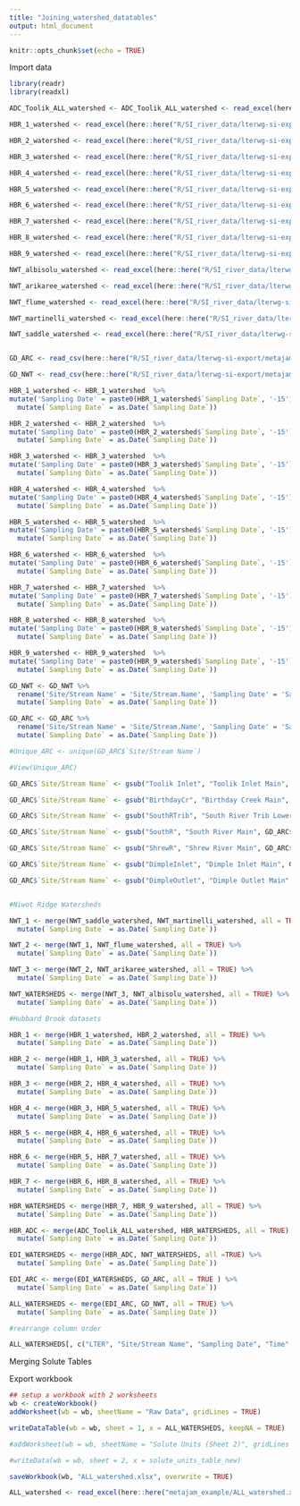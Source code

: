 ```yaml
---
title: "Joining_watershed_datatables"
output: html_document
---
```


```r
knitr::opts_chunk$set(echo = TRUE)
```

Import data
```r

library(readr)
library(readxl)

ADC_Toolik_ALL_watershed <- ADC_Toolik_ALL_watershed <- read_excel(here::here("R/SI_river_data/lterwg-si-export/metajam_example/ADC_Toolik_ALL_watershed.xlsx"), na = c("-888.88", "-888.888", "-888", "u", "NP", NULL))

HBR_1_watershed <- read_excel(here::here("R/SI_river_data/lterwg-si-export/metajam_example/HBR_1_watershed.xlsx"), na = c("-888.88", "-888.888", "-888", "u", "NP", NULL)) 

HBR_2_watershed <- read_excel(here::here("R/SI_river_data/lterwg-si-export/metajam_example/HBR_2_watershed.xlsx"), na = c("-888.88", "-888.888", "-888", "u", "NP", NULL))

HBR_3_watershed <- read_excel(here::here("R/SI_river_data/lterwg-si-export/metajam_example/HBR_3_watershed.xlsx"), na = c("-888.88", "-888.888", "-888", "u", "NP", NULL))

HBR_4_watershed <- read_excel(here::here("R/SI_river_data/lterwg-si-export/metajam_example/HBR_4_watershed.xlsx"), na = c("-888.88", "-888.888", "-888", "u", "NP", NULL))

HBR_5_watershed <- read_excel(here::here("R/SI_river_data/lterwg-si-export/metajam_example/HBR_5_watershed.xlsx"), na = c("-888.88", "-888.888", "-888", "u", "NP", NULL))

HBR_6_watershed <- read_excel(here::here("R/SI_river_data/lterwg-si-export/metajam_example/HBR_6_watershed.xlsx"), na = c("-888.88", "-888.888", "-888", "u", "NP", NULL))

HBR_7_watershed <- read_excel(here::here("R/SI_river_data/lterwg-si-export/metajam_example/HBR_7_watershed.xlsx"), na = c("-888.88", "-888.888", "-888", "u", "NP", NULL))

HBR_8_watershed <- read_excel(here::here("R/SI_river_data/lterwg-si-export/metajam_example/HBR_8_watershed.xlsx"), na = c("-888.88", "-888.888", "-888", "u", "NP", NULL))

HBR_9_watershed <- read_excel(here::here("R/SI_river_data/lterwg-si-export/metajam_example/HBR_9_watershed.xlsx"), na = c("-888.88", "-888.888", "-888", "u", "NP", NULL))

NWT_albisolu_watershed <- read_excel(here::here("R/SI_river_data/lterwg-si-export/metajam_example/NWT_albisolu_watershed.xlsx"), na = c("-888.88", "-888.888", "-888", "u", "NP", NULL))

NWT_arikaree_watershed <- read_excel(here::here("R/SI_river_data/lterwg-si-export/metajam_example/NWT_arikaree_watershed.xlsx"), na = c("-888.88", "-888.888", "-888", "u", "NP", NULL))

NWT_flume_watershed <- read_excel(here::here("R/SI_river_data/lterwg-si-export/metajam_example/NWT_flume_watershed.xlsx"), na = c("-888.88", "-888.888", "-888", "u", "NP", NULL))

NWT_martinelli_watershed <- read_excel(here::here("R/SI_river_data/lterwg-si-export/metajam_example/NWT_martinelli_watershed.xlsx"), na = c("-888.88", "-888.888", "-888", "u", "NP", NULL))

NWT_saddle_watershed <- read_excel(here::here("R/SI_river_data/lterwg-si-export/metajam_example/NWT_saddle_watershed.xlsx"), na = c("-888.88", "-888.888", "-888", "u", "NP", NULL))


GD_ARC <- read_csv(here::here("R/SI_river_data/lterwg-si-export/metajam_example/20200911_GD_ARC.csv"))

GD_NWT <- read_csv(here::here("R/SI_river_data/lterwg-si-export/metajam_example/20200911_GD_NWT.csv"))

```

```r

HBR_1_watershed <- HBR_1_watershed  %>% 
mutate('Sampling Date' = paste0(HBR_1_watershed$`Sampling Date`, '-15')) %>% 
  mutate(`Sampling Date` = as.Date(`Sampling Date`)) 

HBR_2_watershed <- HBR_2_watershed  %>% 
mutate('Sampling Date' = paste0(HBR_2_watershed$`Sampling Date`, '-15')) %>% 
  mutate(`Sampling Date` = as.Date(`Sampling Date`)) 

HBR_3_watershed <- HBR_3_watershed  %>% 
mutate('Sampling Date' = paste0(HBR_3_watershed$`Sampling Date`, '-15')) %>% 
  mutate(`Sampling Date` = as.Date(`Sampling Date`)) 

HBR_4_watershed <- HBR_4_watershed  %>% 
mutate('Sampling Date' = paste0(HBR_4_watershed$`Sampling Date`, '-15')) %>% 
  mutate(`Sampling Date` = as.Date(`Sampling Date`)) 

HBR_5_watershed <- HBR_5_watershed  %>% 
mutate('Sampling Date' = paste0(HBR_5_watershed$`Sampling Date`, '-15')) %>% 
  mutate(`Sampling Date` = as.Date(`Sampling Date`)) 

HBR_6_watershed <- HBR_6_watershed  %>% 
mutate('Sampling Date' = paste0(HBR_6_watershed$`Sampling Date`, '-15')) %>% 
  mutate(`Sampling Date` = as.Date(`Sampling Date`)) 

HBR_7_watershed <- HBR_7_watershed  %>% 
mutate('Sampling Date' = paste0(HBR_7_watershed$`Sampling Date`, '-15')) %>% 
  mutate(`Sampling Date` = as.Date(`Sampling Date`)) 

HBR_8_watershed <- HBR_8_watershed  %>% 
mutate('Sampling Date' = paste0(HBR_8_watershed$`Sampling Date`, '-15')) %>% 
  mutate(`Sampling Date` = as.Date(`Sampling Date`)) 

HBR_9_watershed <- HBR_9_watershed  %>% 
mutate('Sampling Date' = paste0(HBR_9_watershed$`Sampling Date`, '-15')) %>% 
  mutate(`Sampling Date` = as.Date(`Sampling Date`)) 

```



```r

GD_NWT <- GD_NWT %>% 
  rename('Site/Stream Name' = 'Site/Stream.Name', 'Sampling Date' = 'Sampling.Date', 'Temp C' = 'Temp.C', 'Spec Cond' = 'Spec.Cond', 'Suspended Chl' = 'Suspended.Chl') %>%
  mutate(`Sampling Date` = as.Date(`Sampling Date`)) 

GD_ARC <- GD_ARC %>% 
  rename('Site/Stream Name' = 'Site/Stream.Name', 'Sampling Date' = 'Sampling.Date', 'Temp C' = 'Temp.C', 'Spec Cond' = 'Spec.Cond', 'Suspended Chl' = 'Suspended.Chl') %>%
  mutate(`Sampling Date` = as.Date(`Sampling Date`)) 

#Unique_ARC <- unique(GD_ARC$`Site/Stream Name`)

#View(Unique_ARC)

```

```r

GD_ARC$`Site/Stream Name` <- gsub("Toolik Inlet", "Toolik Inlet Main", GD_ARC$`Site/Stream Name`)

GD_ARC$`Site/Stream Name` <- gsub("BirthdayCr", "Birthday Creek Main", GD_ARC$`Site/Stream Name`)

GD_ARC$`Site/Stream Name` <- gsub("SouthRTrib", "South River Trib Lower", GD_ARC$`Site/Stream Name`)

GD_ARC$`Site/Stream Name` <- gsub("SouthR", "South River Main", GD_ARC$`Site/Stream Name`)

GD_ARC$`Site/Stream Name` <- gsub("ShrewR", "Shrew River Main", GD_ARC$`Site/Stream Name`)

GD_ARC$`Site/Stream Name` <- gsub("DimpleInlet", "Dimple Inlet Main", GD_ARC$`Site/Stream Name`)

GD_ARC$`Site/Stream Name` <- gsub("DimpleOutlet", "Dimple Outlet Main", GD_ARC$`Site/Stream Name`)



```




```r

#Niwot Ridge Watersheds

NWT_1 <- merge(NWT_saddle_watershed, NWT_martinelli_watershed, all = TRUE) %>% 
  mutate(`Sampling Date` = as.Date(`Sampling Date`)) 

NWT_2 <- merge(NWT_1, NWT_flume_watershed, all = TRUE) %>% 
  mutate(`Sampling Date` = as.Date(`Sampling Date`)) 

NWT_3 <- merge(NWT_2, NWT_arikaree_watershed, all = TRUE) %>% 
  mutate(`Sampling Date` = as.Date(`Sampling Date`)) 

NWT_WATERSHEDS <- merge(NWT_3, NWT_albisolu_watershed, all = TRUE) %>% 
  mutate(`Sampling Date` = as.Date(`Sampling Date`)) 

#Hubbard Brook datasets

HBR_1 <- merge(HBR_1_watershed, HBR_2_watershed, all = TRUE) %>% 
  mutate(`Sampling Date` = as.Date(`Sampling Date`)) 

HBR_2 <- merge(HBR_1, HBR_3_watershed, all = TRUE) %>% 
  mutate(`Sampling Date` = as.Date(`Sampling Date`)) 

HBR_3 <- merge(HBR_2, HBR_4_watershed, all = TRUE) %>% 
  mutate(`Sampling Date` = as.Date(`Sampling Date`)) 

HBR_4 <- merge(HBR_3, HBR_5_watershed, all = TRUE) %>% 
  mutate(`Sampling Date` = as.Date(`Sampling Date`)) 

HBR_5 <- merge(HBR_4, HBR_6_watershed, all = TRUE) %>% 
  mutate(`Sampling Date` = as.Date(`Sampling Date`)) 

HBR_6 <- merge(HBR_5, HBR_7_watershed, all = TRUE) %>% 
  mutate(`Sampling Date` = as.Date(`Sampling Date`)) 

HBR_7 <- merge(HBR_6, HBR_8_watershed, all = TRUE) %>% 
  mutate(`Sampling Date` = as.Date(`Sampling Date`)) 

HBR_WATERSHEDS <- merge(HBR_7, HBR_9_watershed, all = TRUE) %>% 
  mutate(`Sampling Date` = as.Date(`Sampling Date`)) 

```





```r


HBR_ADC <- merge(ADC_Toolik_ALL_watershed, HBR_WATERSHEDS, all = TRUE) %>% 
  mutate(`Sampling Date` = as.Date(`Sampling Date`)) 

EDI_WATERSHEDS <- merge(HBR_ADC, NWT_WATERSHEDS, all =TRUE) %>% 
  mutate(`Sampling Date` = as.Date(`Sampling Date`)) 

EDI_ARC <- merge(EDI_WATERSHEDS, GD_ARC, all = TRUE ) %>% 
  mutate(`Sampling Date` = as.Date(`Sampling Date`)) 

ALL_WATERSHEDS <- merge(EDI_ARC, GD_NWT, all = TRUE) %>% 
  mutate(`Sampling Date` = as.Date(`Sampling Date`)) 


```

```r



#rearrange column order

ALL_WATERSHEDS[, c("LTER", "Site/Stream Name", "Sampling Date", "Time", "Daily.Avg.Q.(Discharge)", "Instantaneous.Q.(Disahcarge)", "Stage.Height","Temp C", "Conductivity", "alkalinity", "Spec Cond", "Turbidity", "TSS", "VSS", "DSi", "TN", "DIN", "NOx", "NH4", "TP", "PO4", "SRP", "DOC", "TOC", "alkalinity", "ANC", "pH", "DIC", "Suspended Chl", "Na", "K", "Ca", "Mg", "SO4", "Cl","Comments")]

```



Merging Solute Tables




Export workbook
```r

## setup a workbook with 2 worksheets
wb <- createWorkbook()
addWorksheet(wb = wb, sheetName = "Raw Data", gridLines = TRUE)

writeDataTable(wb = wb, sheet = 1, x = ALL_WATERSHEDS, keepNA = TRUE)

#addWorksheet(wb = wb, sheetName = "Solute Units (Sheet 2)", gridLines = FALSE)

#writeData(wb = wb, sheet = 2, x = solute_units_table_new)

saveWorkbook(wb, "ALL_watershed.xlsx", overwrite = TRUE)

```

```r

ALL_watershed <- read_excel(here::here("metajam_example/ALL_watershed.xlsx"))

```

